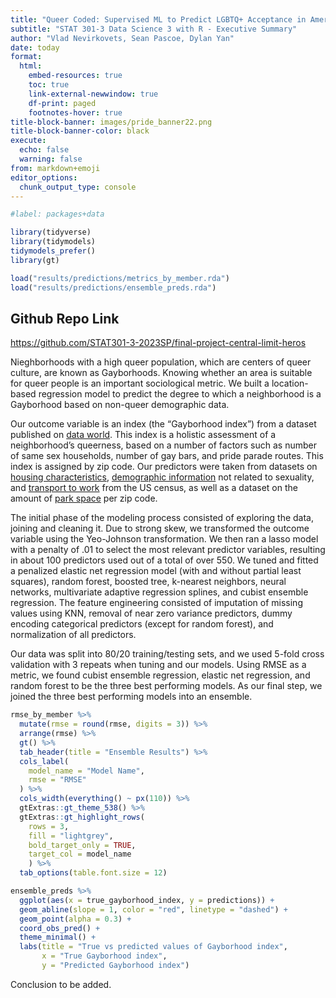 ```yaml
---
title: "Queer Coded: Supervised ML to Predict LGBTQ+ Acceptance in American Neighborhoods"
subtitle: "STAT 301-3 Data Science 3 with R - Executive Summary"
author: "Vlad Nevirkovets, Sean Pascoe, Dylan Yan"
date: today
format: 
  html:
    embed-resources: true
    toc: true
    link-external-newwindow: true
    df-print: paged
    footnotes-hover: true
title-block-banner: images/pride_banner22.png
title-block-banner-color: black
execute:
  echo: false
  warning: false
from: markdown+emoji
editor_options: 
  chunk_output_type: console
---
```


```r
#label: packages+data

library(tidyverse)
library(tidymodels)
tidymodels_prefer()
library(gt)

load("results/predictions/metrics_by_member.rda")
load("results/predictions/ensemble_preds.rda")
```


::: {.callout-tip icon="false"}
## Github Repo Link

<https://github.com/STAT301-3-2023SP/final-project-central-limit-heros>
:::

Nieghborhoods with a high queer population, which are centers of queer culture, are known as Gayborhoods. Knowing whether an area is suitable for queer people is an important sociological metric. We built a location-based regression model to predict the degree to which a neighborhood is a Gayborhood based on non-queer demographic data.

Our outcome variable is an index (the "Gayborhood index") from a dataset published on [data world](https://data.world/the-pudding/gayborhoods). This index is a holistic assessment of a neighborhood's queerness, based on a number of factors such as number of same sex households, number of gay bars, and pride parade routes. This index is assigned by zip code. Our predictors were taken from datasets on [housing characteristics](https://data.census.gov/table?q=rent&g=010XX00US$8600000&tid=ACSDP5Y2021.DP04.), [demographic information](https://data.census.gov/table?g=010XX00US$8600000&tid=ACSDP5Y2015.DP05.) not related to sexuality, and [transport to work](https://data.census.gov/table?q=commuting&g=010XX00US$8600000&tid=ACSST5Y2021.S0802.) from the US census, as well as a dataset on the amount of [park space](https://doi.org/10.3886/E119803V1.) per zip code.

The initial phase of the modeling process consisted of exploring the data, joining and cleaning it. Due to strong skew, we transformed the outcome variable using the Yeo-Johnson transformation. We then ran a lasso model with a penalty of .01 to select the most relevant predictor variables, resulting in about 100 predictors used out of a total of over 550. We tuned and fitted a penalized elastic net regression model (with and without partial least squares), random forest, boosted tree, k-nearest neighbors, neural networks, multivariate adaptive regression splines, and cubist ensemble regression. The feature engineering consisted of imputation of missing values using KNN, removal of near zero variance predictors, dummy encoding categorical predictors (except for random forest), and normalization of all predictors. 

Our data was split into 80/20 training/testing sets, and we used 5-fold cross validation with 3 repeats when tuning and our models. Using RMSE as a metric, we found cubist ensemble regression, elastic net regression, and random forest to be the three best performing models. As our final step, we joined the three best performing models into an ensemble. 

::: {.grid}

::: {.g-col-4}
```r
rmse_by_member %>% 
  mutate(rmse = round(rmse, digits = 3)) %>% 
  arrange(rmse) %>% 
  gt() %>% 
  tab_header(title = "Ensemble Results") %>%
  cols_label(
    model_name = "Model Name",
    rmse = "RMSE"
  ) %>% 
  cols_width(everything() ~ px(110)) %>% 
  gtExtras::gt_theme_538() %>% 
  gtExtras::gt_highlight_rows(
    rows = 3,
    fill = "lightgrey",
    bold_target_only = TRUE,
    target_col = model_name
    ) %>% 
  tab_options(table.font.size = 12)
```

:::

::: {.g-col-8}
```r
ensemble_preds %>%
  ggplot(aes(x = true_gayborhood_index, y = predictions)) +
  geom_abline(slope = 1, color = "red", linetype = "dashed") +
  geom_point(alpha = 0.3) +
  coord_obs_pred() +
  theme_minimal() +
  labs(title = "True vs predicted values of Gayborhood index",
       x = "True Gayborhood index",
       y = "Predicted Gayborhood index")
```

:::

:::

Conclusion to be added.
